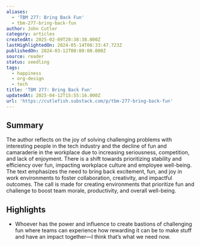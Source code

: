 ```yaml
---
aliases:
  - 'TBM 277: Bring Back Fun'
  - tbm-277-bring-back-fun
author: John Cutler
category: articles
createdAt: 2025-02-09T20:38:38.000Z
lastHighlightedOn: 2024-05-14T08:33:47.723Z
publishedOn: 2024-03-12T00:00:00.000Z
source: reader
status: seedling
tags:
  - happiness
  - org-design
  - tech
title: 'TBM 277: Bring Back Fun'
updatedAt: 2025-04-12T15:55:16.000Z
url: 'https://cutlefish.substack.com/p/tbm-277-bring-back-fun'
---
```

## Summary

The author reflects on the joy of solving challenging problems with interesting people in the tech industry and the decline of fun and camaraderie in the workplace due to increasing seriousness, competition, and lack of enjoyment. There is a shift towards prioritizing stability and efficiency over fun, impacting workplace culture and employee well-being. The text emphasizes the need to bring back excitement, fun, and joy in work environments to foster collaboration, creativity, and impactful outcomes. The call is made for creating environments that prioritize fun and challenge to boost team morale, productivity, and overall well-being.

## Highlights

- Whoever has the power and influence to create bastions of challenging fun where teams can experience how rewarding it can be to make stuff and have an impact together—I think that’s what we need now.
